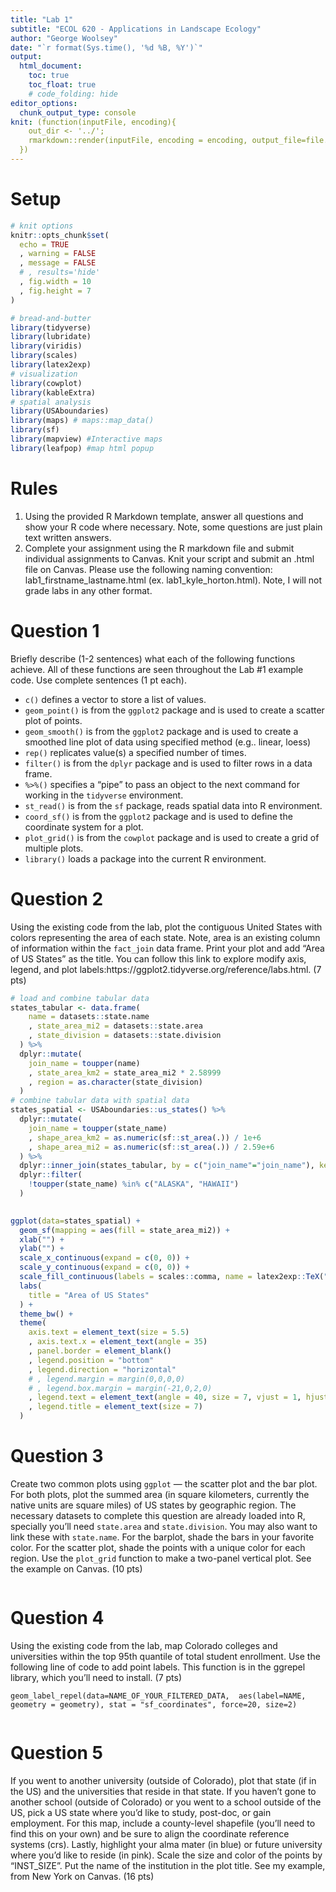 ```yaml
---
title: "Lab 1"
subtitle: "ECOL 620 - Applications in Landscape Ecology"
author: "George Woolsey"
date: "`r format(Sys.time(), '%d %B, %Y')`"
output: 
  html_document:
    toc: true
    toc_float: true
    # code_folding: hide
editor_options: 
  chunk_output_type: console
knit: (function(inputFile, encoding){ 
    out_dir <- '../';
    rmarkdown::render(inputFile, encoding = encoding, output_file=file.path(dirname(inputFile), out_dir, 'index.html')) 
  })
---
```


# Setup

```r
# knit options
knitr::opts_chunk$set(
  echo = TRUE
  , warning = FALSE
  , message = FALSE
  # , results='hide'
  , fig.width = 10
  , fig.height = 7
)
```

```r
# bread-and-butter
library(tidyverse)
library(lubridate)
library(viridis)
library(scales)
library(latex2exp)
# visualization
library(cowplot)
library(kableExtra)
# spatial analysis
library(USAboundaries)
library(maps) # maps::map_data()
library(sf)
library(mapview) #Interactive maps
library(leafpop) #map html popup
```


# Rules

1. Using the provided R Markdown template, answer all questions and show your R code where necessary. Note, some questions are just plain text written answers.
2. Complete your assignment using the R markdown file and submit individual assignments to Canvas. Knit your script and submit an .html file on Canvas. Please use  the following naming convention: lab1_firstname_lastname.html (ex. lab1_kyle_horton.html).  Note, I will not grade labs in any other format.

# Question 1

Briefly describe (1-2 sentences) what each of the following functions achieve. All of these functions are seen throughout the Lab #1 example code. Use complete sentences (1 pt each). 

* `c()` defines a vector to store a list of values.
* `geom_point()` is from the `ggplot2` package and is used to create a scatter plot of points.
* `geom_smooth()` is from the `ggplot2` package and is used to create a smoothed line plot of data using specified method (e.g.. linear, loess)
* `rep()` replicates value(s) a specified number of times.
* `filter()` is from the `dplyr` package and is used to filter rows in a data frame.
* `%>%()` specifies a "pipe" to pass an object to the next command for working in the `tidyverse` environment.
* `st_read()` is from the `sf` package, reads spatial data into R environment.
* `coord_sf()` is from the `ggplot2` package and is used to define the coordinate system for a plot.
* `plot_grid()` is from the `cowplot` package and is used to create a grid of multiple plots.
* `library()` loads a package into the current R environment.


# Question 2 

Using the existing code from the lab, plot the contiguous United States with colors representing the area of each state. Note, area is an existing column of information within the `fact_join` data frame. Print your plot and add “Area of US States” as the title. You can follow this link to explore modify axis, legend, and plot labels:https://ggplot2.tidyverse.org/reference/labs.html. (7 pts)

```r
# load and combine tabular data
states_tabular <- data.frame(
    name = datasets::state.name
    , state_area_mi2 = datasets::state.area
    , state_division = datasets::state.division
  ) %>% 
  dplyr::mutate(
    join_name = toupper(name)
    , state_area_km2 = state_area_mi2 * 2.58999
    , region = as.character(state_division)
  )
# combine tabular data with spatial data
states_spatial <- USAboundaries::us_states() %>% 
  dplyr::mutate(
    join_name = toupper(state_name)
    , shape_area_km2 = as.numeric(sf::st_area(.)) / 1e+6
    , shape_area_mi2 = as.numeric(sf::st_area(.)) / 2.59e+6
  ) %>% 
  dplyr::inner_join(states_tabular, by = c("join_name"="join_name"), keep = FALSE) %>% 
  dplyr::filter(
    !toupper(state_name) %in% c("ALASKA", "HAWAII")
  )
  

ggplot(data=states_spatial) +
  geom_sf(mapping = aes(fill = state_area_mi2)) +
  xlab("") +
  ylab("") +
  scale_x_continuous(expand = c(0, 0)) +
  scale_y_continuous(expand = c(0, 0)) +
  scale_fill_continuous(labels = scales::comma, name = latex2exp::TeX("Area $mi^2$")) +
  labs(
    title = "Area of US States"
  ) +
  theme_bw() +
  theme(
    axis.text = element_text(size = 5.5)
    , axis.text.x = element_text(angle = 35)
    , panel.border = element_blank()
    , legend.position = "bottom"
    , legend.direction = "horizontal"
    # , legend.margin = margin(0,0,0,0)
    # , legend.box.margin = margin(-21,0,2,0)
    , legend.text = element_text(angle = 40, size = 7, vjust = 1, hjust = 1)
    , legend.title = element_text(size = 7)
  )

```

# Question 3

Create two common plots using `ggplot` — the scatter plot and the bar plot. For both plots, plot the summed area (in square kilometers, currently the native units are square miles) of US states by geographic region. The necessary datasets to complete this question are already loaded into R, specially you'll need `state.area` and `state.division`. You may also want to link these with `state.name`. For the barplot, shade the bars in your favorite color. For the scatter plot, shade the points with a unique color for each region. Use the `plot_grid` function to make a two-panel vertical plot. See the example on Canvas. (10 pts)

```r

```

# Question 4

Using the existing code from the lab, map Colorado colleges and universities within the top 95th quantile of total student enrollment. Use the following line of code to add point labels. This function is in the ggrepel library, which you'll need to install. (7 pts)

`geom_label_repel(data=NAME_OF_YOUR_FILTERED_DATA,  aes(label=NAME, geometry = geometry), stat = "sf_coordinates", force=20, size=2)`


```r

```

# Question 5

If you went to another university (outside of Colorado), plot that state (if in the US) and the universities that reside in that state. If you haven’t gone to another school (outside of Colorado) or you went to a school outside of the US, pick a US state where you’d like to study, post-doc, or gain employment. For this map, include a county-level shapefile (you’ll need to find this on your own) and be sure to align the coordinate reference systems (crs). Lastly, highlight your alma mater (in blue) or future university where you’d like to reside (in pink). Scale the size and color of the points by “INST_SIZE”. Put the name of the institution in the plot title. See my example, from New York on Canvas. (16 pts)



```r

```

